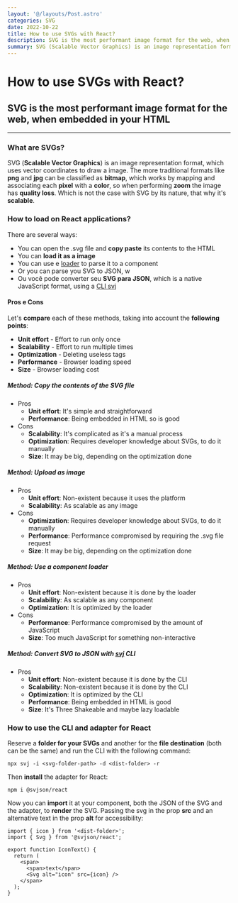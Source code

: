 ```yaml
---
layout: '@/layouts/Post.astro'
categories: SVG
date: 2022-10-22
title: How to use SVGs with React?
description: SVG is the most performant image format for the web, when embedded in your HTML
summary: SVG (Scalable Vector Graphics) is an image representation format, which uses vector coordinates to draw a image
---
```


# How to use SVGs with React?

## SVG is the most performant image format for the web, when embedded in your HTML

---

### What are SVGs?

SVG (**Scalable Vector Graphics**) is an image representation format, which uses vector coordinates to draw a image. The more traditional formats like **png** and **jpg** can be classified as **bitmap**, which works by mapping and associating each **pixel** with a **color**, so when performing **zoom** the image has **quality loss**. Which is not the case with SVG by its nature, that why it's **scalable**.

### How to load on React applications?

There are several ways:

- You can open the .svg file and **copy paste** its contents to the HTML
- You can **load it as a image**
- You can use e [loader](https://www.npmjs.com/package/@svgr/webpack 'npm svgr') to parse it to a component
- Or you can parse you SVG to JSON, w
- Ou você pode converter seu **SVG para JSON**, which is a native JavaScript format, using a [CLI svj](https://www.npmjs.com/package/svj 'npm svj')

#### Pros e Cons

Let's **compare** each of these methods, taking into account the **following points**:

- **Unit effort** - Effort to run only once
- **Scalability** - Effort to run multiple times
- **Optimization** - Deleting useless tags
- **Performance** - Browser loading speed
- **Size** - Browser loading cost

##### Method: Copy the contents of the SVG file

- Pros
  - **Unit effort**: It's simple and straightforward
  - **Performance**: Being embedded in HTML so is good
- Cons
  - **Scalability**: It's complicated as it's a manual process
  - **Optimization**: Requires developer knowledge about SVGs, to do it manually
  - **Size**: It may be big, depending on the optimization done

##### Method: Upload as image

- Pros
  - **Unit effort**: Non-existent because it uses the platform
  - **Scalability**: As scalable as any image
- Cons
  - **Optimization**: Requires developer knowledge about SVGs, to do it manually
  - **Performance**: Performance compromised by requiring the .svg file request
  - **Size**: It may be big, depending on the optimization done

##### Method: Use a component loader

- Pros
  - **Unit effort**: Non-existent because it is done by the loader
  - **Scalability**: As scalable as any component
  - **Optimization**: It is optimized by the loader
- Cons
  - **Performance**: Performance compromised by the amount of JavaScript
  - **Size**: Too much JavaScript for something non-interactive

##### Method: Convert SVG to JSON with [svj](https://www.npmjs.com/package/svj 'npm svj') CLI

- Pros
  - **Unit effort**: Non-existent because it is done by the CLI
  - **Scalability**: Non-existent because it is done by the CLI
  - **Optimization**: It is optimized by the CLI
  - **Performance**: Being embedded in HTML is good
  - **Size**: It's Three Shakeable and maybe lazy loadable

### How to use the CLI and adapter for React

Reserve a **folder for your SVGs** and another for the **file destination** (both can be the same) and run the CLI with the following command:

```shell
npx svj -i <svg-folder-path> -d <dist-folder> -r
```

Then **install** the adapter for React:

```shell
npm i @svjson/react
```

Now you can **import** it at your component, both the JSON of the SVG and the adapter, to **render** the SVG. Passing the svg in the prop **src** and an alternative text in the prop **alt** for accessibility:

```tsx
import { icon } from '<dist-folder>';
import { Svg } from '@svjson/react';

export function IconText() {
  return (
    <span>
      <span>text</span>
      <Svg alt="icon" src={icon} />
    </span>
  );
}
```

